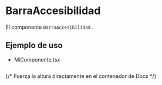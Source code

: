 
<Meta of={BarraAccesibilidadStories} />

# BarraAccesibilidad
El componente `BarraAccesibilidad` .

## Ejemplo de uso

- MiComponente.tsx
```tsx

```

{/* Fuerza la altura directamente en el contenedor de Docs */}
<div style={{ height: '200px', overflow: 'hidden', margin: '0 auto' }}>
  <Story 
    name="BarraDeAccesibilidad" 
    parameters={{ 
      docs: { 
        // Anula configuraciones heredadas
        inlineStories: false,
        iframeHeight: 200 
      } 
    }}
  />
</div>

